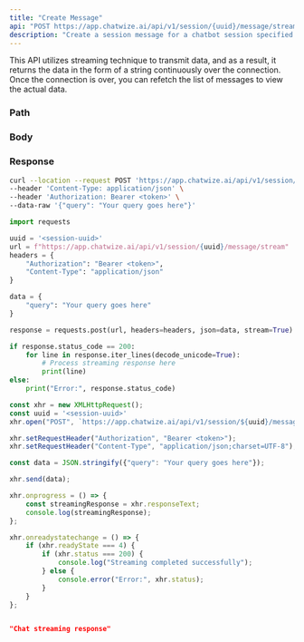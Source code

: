 ```yaml
---
title: "Create Message"
api: "POST https://app.chatwize.ai/api/v1/session/{uuid}/message/stream"
description: "Create a session message for a chatbot session specified by session uuid"
---
```


<Note>
    This API utilizes streaming technique to transmit data, and as a result, 
    it returns the data in the form of a string continuously over the connection.
    Once the connection is over, you can refetch the list of messages to view the actual data.
</Note>

### Path

<ParamField path="uuid" type="string" required/>

### Body

<ParamField body="query" type="string" required/>

### Response

<ResponseField type="string"/>

<RequestExample>

```bash Curl
curl --location --request POST 'https://app.chatwize.ai/api/v1/session/{uuid}/message/stream' \
--header 'Content-Type: application/json' \
--header 'Authorization: Bearer <token>' \
--data-raw '{"query": "Your query goes here"}'
```

```py Python
import requests

uuid = '<session-uuid>'
url = f"https://app.chatwize.ai/api/v1/session/{uuid}/message/stream"
headers = {
    "Authorization": "Bearer <token>",
    "Content-Type": "application/json"
}

data = {
    "query": "Your query goes here"
}

response = requests.post(url, headers=headers, json=data, stream=True)

if response.status_code == 200:
    for line in response.iter_lines(decode_unicode=True):
        # Process streaming response here
        print(line)
else:
    print("Error:", response.status_code)
```

```ts JavaScript
const xhr = new XMLHttpRequest();
const uuid = '<session-uuid>'
xhr.open("POST", `https://app.chatwize.ai/api/v1/session/${uuid}/message/stream`, true);

xhr.setRequestHeader("Authorization", "Bearer <token>");
xhr.setRequestHeader("Content-Type", "application/json;charset=UTF-8");

const data = JSON.stringify({"query": "Your query goes here"});

xhr.send(data);

xhr.onprogress = () => {
    const streamingResponse = xhr.responseText;
    console.log(streamingResponse);
};

xhr.onreadystatechange = () => {
    if (xhr.readyState === 4) {
        if (xhr.status === 200) {
            console.log("Streaming completed successfully");
        } else {
            console.error("Error:", xhr.status);
        }
    }
};
```

</RequestExample>

<ResponseExample>

```json Response

"Chat streaming response"

```

</ResponseExample>
